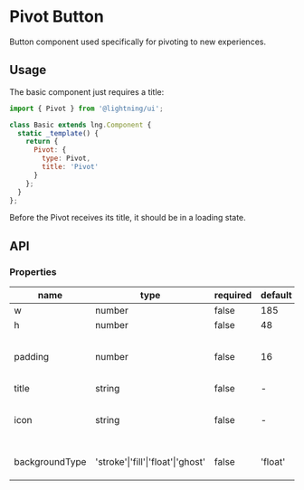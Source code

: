 
# Pivot Button

Button component used specifically for pivoting to new experiences.

## Usage

The basic component just requires a title:

```js
import { Pivot } from '@lightning/ui';

class Basic extends lng.Component {
  static _template() {
    return {
      Pivot: {
        type: Pivot,
        title: 'Pivot'
      }
    };
  }
};
```
<Preview>
  <Story id="pivot--base" />
</Preview>


Before the Pivot receives its title, it should be in a loading state.
<Preview>
  <Story id="pivot--loading" />
</Preview>


## API

### Properties

name|type|required|default|description
--|--|--|--|--
w|number|false|185|width
h|number|false|48|height
padding|number|false|16|left and right padding value
title|string|false|-|button text
icon|string|false|-|URI for icon that may live next to the title
backgroundType|'stroke'\|'fill'\|'float'\|'ghost'|false|'float'|color of `Button` container.
